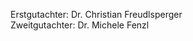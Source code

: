 \begin{center}

Masterarbeit\\  
zur Erlangung des\\  
Mastergrades\\  
der Kultur- und Sozialwissenschaftlichen Fakultät der\\  
Universität Luzern\\  
\vspace{1em}
\vspace{1em}
vorgelegt von\\  
\vspace{1em}
Fabian Aiolfi\\
Matrikelnummer: 09-566-019\\
\vspace{1em}
\vspace{1em}
Eingereicht am: 14.02.2024

\end{center}

\vspace*{\fill}
Erstgutachter: Dr. Christian Freudlsperger  
Zweitgutachter: Dr. Michele Fenzl

<!-- See: /Users/aiolf1/Library/CloudStorage/Dropbox/Uni Luzern/3 Semester/Masterarbeit/Masterabschlussverfahren/Merkblatt_MA_KSF.pdf page 8 -->